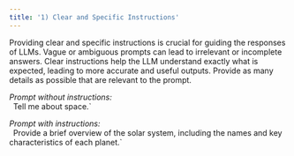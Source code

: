```yaml
---
title: '1) Clear and Specific Instructions'
---
```

Providing clear and specific instructions is crucial for guiding the responses of LLMs. Vague or ambiguous prompts can lead to irrelevant or incomplete answers. Clear instructions help the LLM understand exactly what is expected, leading to more accurate and useful outputs.
Provide as many details as possible that are relevant to the prompt.

_Prompt without instructions:_ <br />`
`Tell me about space.`

_Prompt with instructions:_ <br />`
`Provide a brief overview of the solar system, including the names and key characteristics of each planet.`











